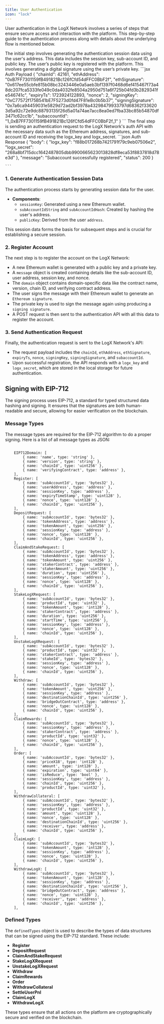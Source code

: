 ```yaml
---
title: User Authentication
icon: "lock"  
---
```


User authentication in the LogX Network involves a series of steps that ensure secure access and interaction with the platform. This step-by-step guide to the authentication process along with details about the underlying flow is mentioned below.

<Steps>
  <Step title="Generate Authentication Session Data">
    The initial step involves generating the authentication session data using the user's address. This data includes the session key, sub-account ID, and public key.
  </Step>
  <Step title=" Register Account">
    The user’s public key is registered with the platform. This involves generating a digital signature using the user’s private key.
  </Step>
  <Step title="Send Authentication Request">
    ```jsx Auth Payload
    {
    "chainId": 42161,
    "ethAddress": "0xB7FF7301159fB491821Bc126fCfd54dFFC0BbF2f",
    "ethSignature": "0x617ee55cbfe815b08bc3243446e0a5aeb3bf1397f0468d6ef415467f73a48dc207fca5333fe049c0da4032fe8504a2950d751a6f725b04fd3b2829341fe546741c",
    "expiryTs": 1723924122893,
    "nonce": 2,
    "signingKey": "0xC77572f175B541bE7F5273d0fd47F81eBc0b5b37",
    "signingSignature": "0x7a6ca94459031e5829d72ad2bf3978a43298479933797d68362f336203d5a92c72e9dc88793135f26d5a01a74ae7acc8ea0ed7fba33bc85b54870df3471c62cc1b",
    "subaccountId": "1_0xB7FF7301159fB491821Bc126fCfd54dFFC0BbF2f_1"
    }
    ```
    The final step is sending an authentication request to the LogX Network's auth API with the necessary data such as the Ethereum address, signatures, and sub-account ID and receiving the logx_key and logx_secret.
    ```json Auth Response
    {
  "body": {
    "logx_key": "f88b017268b7421791f79c9eb07506e2",
    "logx_secret": "268a8bf715dcc1642487805dbb9900665623013828df8eca53f8837818d78e3d"
  },
  "message": "Subaccount successfully registered",
  "status": 200
}

    ```
  </Step>
</Steps>


### **1. Generate Authentication Session Data**

The authentication process starts by generating session data for the user.

- **Components**:
  - `sessionKey`: Generated using a new Ethereum wallet.
  - `subAccountIdString` and `subAccountIdHash`: Created by hashing the user's address.
  - `publicKey`: Derived from the user `address`.

This session data forms the basis for subsequent steps and is crucial for establishing a secure session.

### **2. Register Account**

The next step is to register the account on the LogX Network:

- A new Ethereum wallet is generated with a public key and a private key.
- A `message` object is created containing details like the sub-account ID, user address, session key, and nonce.
- The `domain` object contains domain-specific data like the contract name, version, chain ID, and verifying contract address.
- The user signs the message with their Ethereum wallet to generate an `Ethereum signature`.
- The private key is used to sign the message again using  producing a `signing signature`.
- A POST request is then sent to the authentication API with all this data to register the account.

### **3. Send Authentication Request**

Finally, the authentication request is sent to the LogX Network's API:

- The request payload includes the `chainId`, `ethAddress`, `ethSignature`, `expiryTs`, `nonce`, `signingKey`, `signingSignature`, and `subaccountId`.
- Upon successful registration, the API responds with a `logx_key` and `logx_secret`, which are stored in the local storage for future authentication.

## **Signing with EIP-712**

The signing process uses EIP-712, a standard for typed structured data hashing and signing. It ensures that the signatures are both human-readable and secure, allowing for easier verification on the blockchain.
### **Message Types**
The message types are required for the EIP-712 algorithm to do a proper signing. Here is a list of all message types as JSON:
```

    EIP712Domain: [
        { name: 'name', type: 'string' },
        { name: 'version', type: 'string' },
        { name: 'chainId', type: 'uint256' },
        { name: 'verifyingContract', type: 'address' },
    ],
    Register: [
        { name: 'subAccountId', type: 'bytes32' },
        { name: 'userAddress', type: 'address' },
        { name: 'sessionKey', type: 'address' },
        { name: 'expiryTimeStamp', type: 'uint128' },
        { name: 'nonce', type: 'uint128' },
        { name: 'chainId', type: 'uint256' },
    ],
    DepositRequest: [
        { name: 'subAccountId', type: 'bytes32' },
        { name: 'tokenAddress', type: 'address' },
        { name: 'tokenAmount', type: 'uint256' },
        { name: 'sessionKey', type: 'address' },
        { name: 'nonce', type: 'uint128' },
        { name: 'chainId', type: 'uint256' },
    ],
    ClaimAndStakeRequest: [
        { name: 'subAccountId', type: 'bytes32' },
        { name: 'tokenAddress', type: 'address' },
        { name: 'tokenAmount', type: 'uint256' },
        { name: 'stakerContract', type: 'address' },
        { name: 'stakerAmount', type: 'uint256' },
        { name: 'duration', type: 'uint256' },
        { name: 'sessionKey', type: 'address' },
        { name: 'nonce', type: 'uint128' },
        { name: 'chainId', type: 'uint256' },
    ],
    StakeLogXRequest: [
        { name: 'subAccountId', type: 'bytes32' },
        { name: 'productId', type: 'uint32' },
        { name: 'tokenAmount', type: 'int128' },
        { name: 'stakerContract', type: 'address' },
        { name: 'duration', type: 'uint256' },
        { name: 'startTime', type: 'uint256' },
        { name: 'sessionKey', type: 'address' },
        { name: 'nonce', type: 'uint128' },
        { name: 'chainId', type: 'uint256' },
    ],
    UnstakeLogXRequest: [
        { name: 'subAccountId', type: 'bytes32' },
        { name: 'productId', type: 'uint32' },
        { name: 'stakerContract', type: 'address' },
        { name: 'stakeId', type: 'bytes32' },
        { name: 'sessionKey', type: 'address' },
        { name: 'nonce', type: 'uint128' },
        { name: 'chainId', type: 'uint256' },
    ],
    Withdraw: [
        { name: 'subAccountId', type: 'bytes32' },
        { name: 'tokenAmount', type: 'uint256' },
        { name: 'sessionKey', type: 'address' },
        { name: 'destinationChainId', type: 'uint256' },
        { name: 'bridgeOutContract', type: 'address' },
        { name: 'nonce', type: 'uint128' },
        { name: 'chainId', type: 'uint256' },
    ],
    ClaimRewards: [
        { name: 'subAccountId', type: 'bytes32' },
        { name: 'sessionKey', type: 'address' },
        { name: 'stakerContract', type: 'address' },
        { name: 'productId', type: 'uint32' },
        { name: 'nonce', type: 'uint128' },
        { name: 'chainId', type: 'uint256' },
    ],
    Order: [
        { name: 'subAccountId', type: 'bytes32' },
        { name: 'priceX18', type: 'int128' },
        { name: 'amount', type: 'int128' },
        { name: 'expiration', type: 'uint64' },
        { name: 'isReduce', type: 'bool' },
        { name: 'sessionKey', type: 'address' },
        { name: 'chainId', type: 'uint256' },
        { name: 'productId', type: 'uint32' },
    ],
    WithdrawCollateral: [
        { name: 'subAccountId', type: 'bytes32' },
        { name: 'sessionKey', type: 'address' },
        { name: 'productId', type: 'uint32' },
        { name: 'amount', type: 'uint128' },
        { name: 'nonce', type: 'uint128' },
        { name: 'destinationChainId', type: 'uint256' },
        { name: 'receiver', type: 'address' },
        { name: 'chainId', type: 'uint256' },
    ],
    ClaimLogX: [
        { name: 'subAccountId', type: 'bytes32' },
        { name: 'tokenAmount', type: 'int128' },
        { name: 'sessionKey', type: 'address' },
        { name: 'nonce', type: 'uint128' },
        { name: 'chainId', type: 'uint256' },
    ],
    WithdrawLogX: [
        { name: 'subAccountId', type: 'bytes32' },
        { name: 'tokenAmount', type: 'int128' },
        { name: 'sessionKey', type: 'address' },
        { name: 'destinationChainId', type: 'uint256' },
        { name: 'bridgeOutContract', type: 'address' },
        { name: 'nonce', type: 'uint128' },
        { name: 'receiver', type: 'address' },
        { name: 'chainId', type: 'uint256' },
    ],

```

### **Defined Types**

The `definedTypes` object is used to describe the types of data structures that can be signed using the EIP-712 standard. These include:

- **Register**
- **DepositRequest**
- **ClaimAndStakeRequest**
- **StakeLogXRequest**
- **UnstakeLogXRequest**
- **Withdraw**
- **ClaimRewards**
- **Order**
- **WithdrawCollateral**
- **SettleUserPnl**
- **ClaimLogX**
- **WithdrawLogX**

These types ensure that all actions on the platform are cryptographically secure and verified on the blockchain.

